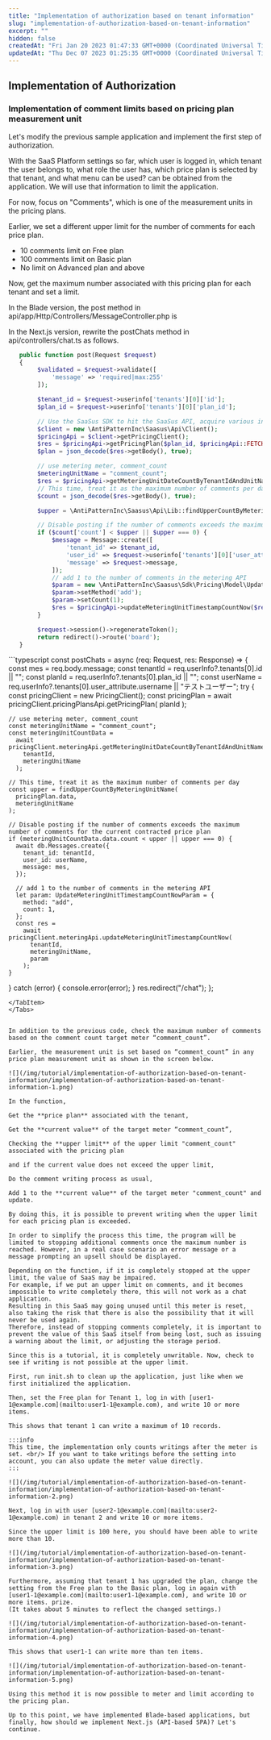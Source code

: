 ```yaml
---
title: "Implementation of authorization based on tenant information"
slug: "implementation-of-authorization-based-on-tenant-information"
excerpt: ""
hidden: false
createdAt: "Fri Jan 20 2023 01:47:33 GMT+0000 (Coordinated Universal Time)"
updatedAt: "Thu Dec 07 2023 01:25:35 GMT+0000 (Coordinated Universal Time)"
---
```


## Implementation of Authorization

### Implementation of comment limits based on pricing plan measurement unit

Let's modify the previous sample application and implement the first step of authorization.

With the SaaS Platform settings so far, which user is logged in, which tenant the user belongs to, what role the user has, which price plan is selected by that tenant, and what menu can be used? can be obtained from the application. We will use that information to limit the application.

For now, focus on "Comments", which is one of the measurement units in the pricing plans.

Earlier, we set a different upper limit for the number of comments for each price plan.

- 10 comments limit on Free plan
- 100 comments limit on Basic plan
- No limit on Advanced plan and above

Now, get the maximum number associated with this pricing plan for each tenant and set a limit.

In the Blade version, the post method in api/app/Http/Controllers/MessageController.php is

In the Next.js version, rewrite the postChats method in api/controllers/chat.ts as follows.

<Tabs>
<TabItem value="php" label="PHP" default>

```php
   public function post(Request $request)
   {
        $validated = $request->validate([
            'message' => 'required|max:255'
        ]);

        $tenant_id = $request->userinfo['tenants'][0]['id'];
        $plan_id = $request->userinfo['tenants'][0]['plan_id'];

        // Use the SaaSus SDK to hit the SaaSus API, acquire various information, and use it for judgment
        $client = new \AntiPatternInc\Saasus\Api\Client();
        $pricingApi = $client->getPricingClient();
        $res = $pricingApi->getPricingPlan($plan_id, $pricingApi::FETCH_RESPONSE);
        $plan = json_decode($res->getBody(), true);

        // use metering meter, comment_count
        $meteringUnitName = "comment_count";
        $res = $pricingApi->getMeteringUnitDateCountByTenantIdAndUnitNameToday($tenant_id, $meteringUnitName, $pricingApi::FETCH_RESPONSE);
        // This time, treat it as the maximum number of comments per day
        $count = json_decode($res->getBody(), true);

        $upper = \AntiPatternInc\Saasus\Api\Lib::findUpperCountByMeteringUnitName($plan, $meteringUnitName);

        // Disable posting if the number of comments exceeds the maximum number of comments for the current contracted price plan
        if ($count['count'] < $upper || $upper === 0) {
            $message = Message::create([
                'tenant_id' => $tenant_id,
                'user_id' => $request->userinfo['tenants'][0]['user_attribute']['username'],
                'message' => $request->message,
            ]);
            // add 1 to the number of comments in the metering API
            $param = new \AntiPatternInc\Saasus\Sdk\Pricing\Model\UpdateMeteringUnitTimestampCountNowParam();
            $param->setMethod('add');
            $param->setCount(1);
            $res = $pricingApi->updateMeteringUnitTimestampCountNow($request->userinfo['tenants'][0]['id'], $meteringUnitName, $param, $pricingApi::FETCH_RESPONSE);
        }

        $request->session()->regenerateToken();
        return redirect()->route('board');
   }
```

</TabItem>

<TabItem value="typescript" label="Typescript">
```typescript
const postChats = async (req: Request, res: Response) => {
  const mes = req.body.message;
  const tenantId = req.userInfo?.tenants[0].id || "";
  const planId = req.userInfo?.tenants[0].plan_id || "";
  const userName =
    req.userInfo?.tenants[0].user_attribute.username || "テストユーザー";
  try {
    const pricingClient = new PricingClient();
    const pricingPlan = await pricingClient.pricingPlansApi.getPricingPlan(
      planId
    );

    // use metering meter, comment_count
    const meteringUnitName = "comment_count";
    const meteringUnitCountData =
      await pricingClient.meteringApi.getMeteringUnitDateCountByTenantIdAndUnitNameToday(
        tenantId,
        meteringUnitName
      );
    
    // This time, treat it as the maximum number of comments per day
    const upper = findUpperCountByMeteringUnitName(
      pricingPlan.data,
      meteringUnitName
    );

    // Disable posting if the number of comments exceeds the maximum number of comments for the current contracted price plan
    if (meteringUnitCountData.data.count < upper || upper === 0) {
      await db.Messages.create({
        tenant_id: tenantId,
        user_id: userName,
        message: mes,
      });

      // add 1 to the number of comments in the metering API
      let param: UpdateMeteringUnitTimestampCountNowParam = {
        method: "add",
        count: 1,
      };
      const res =
        await pricingClient.meteringApi.updateMeteringUnitTimestampCountNow(
          tenantId,
          meteringUnitName,
          param
        );
    }
  } catch (error) {
    console.error(error);
  }
  res.redirect("/chat");
};
```
</TabItem>
</Tabs>


In addition to the previous code, check the maximum number of comments based on the comment count target meter “comment_count”.

Earlier, the measurement unit is set based on “comment_count” in any price plan measurement unit as shown in the screen below.

![](/img/tutorial/implementation-of-authorization-based-on-tenant-information/implementation-of-authorization-based-on-tenant-information-1.png)

In the function,

Get the **price plan** associated with the tenant,

Get the **current value** of the target meter “comment_count”,

Checking the **upper limit** of the upper limit "comment_count" associated with the pricing plan

and if the current value does not exceed the upper limit,

Do the comment writing process as usual,

Add 1 to the **current value** of the target meter "comment_count" and update.

By doing this, it is possible to prevent writing when the upper limit for each pricing plan is exceeded.

In order to simplify the process this time, the program will be limited to stopping additional comments once the maximum number is reached. However, in a real case scenario an error message or a message prompting an upsell should be displayed.

Depending on the function, if it is completely stopped at the upper limit, the value of SaaS may be impaired.  
For example, if we put an upper limit on comments, and it becomes impossible to write completely there, this will not work as a chat application.  
Resulting in this SaaS may going unused until this meter is reset, also taking the risk that there is also the possibility that it will never be used again.  
Therefore, instead of stopping comments completely, it is important to prevent the value of this SaaS itself from being lost, such as issuing a warning about the limit, or adjusting the storage period.

Since this is a tutorial, it is completely unwritable. Now, check to see if writing is not possible at the upper limit.

First, run init.sh to clean up the application, just like when we first initialized the application.

Then, set the Free plan for Tenant 1, log in with [user1-1@example.com](mailto:user1-1@example.com), and write 10 or more items.

This shows that tenant 1 can write a maximum of 10 records.

:::info
This time, the implementation only counts writings after the meter is set. <br/> If you want to take writings before the setting into account, you can also update the meter value directly.
:::

![](/img/tutorial/implementation-of-authorization-based-on-tenant-information/implementation-of-authorization-based-on-tenant-information-2.png)

Next, log in with user [user2-1@example.com](mailto:user2-1@example.com) in tenant 2 and write 10 or more items.

Since the upper limit is 100 here, you should have been able to write more than 10.

![](/img/tutorial/implementation-of-authorization-based-on-tenant-information/implementation-of-authorization-based-on-tenant-information-3.png)

Furthermore, assuming that tenant 1 has upgraded the plan, change the setting from the Free plan to the Basic plan, log in again with [user1-1@example.com](mailto:user1-1@example.com), and write 10 or more items. prize.  
(It takes about 5 minutes to reflect the changed settings.)

![](/img/tutorial/implementation-of-authorization-based-on-tenant-information/implementation-of-authorization-based-on-tenant-information-4.png)

This shows that user1-1 can write more than ten items.

![](/img/tutorial/implementation-of-authorization-based-on-tenant-information/implementation-of-authorization-based-on-tenant-information-5.png)

Using this method it is now possible to meter and limit according to the pricing plan.

Up to this point, we have implemented Blade-based applications, but finally, how should we implement Next.js (API-based SPA)? Let's continue.
